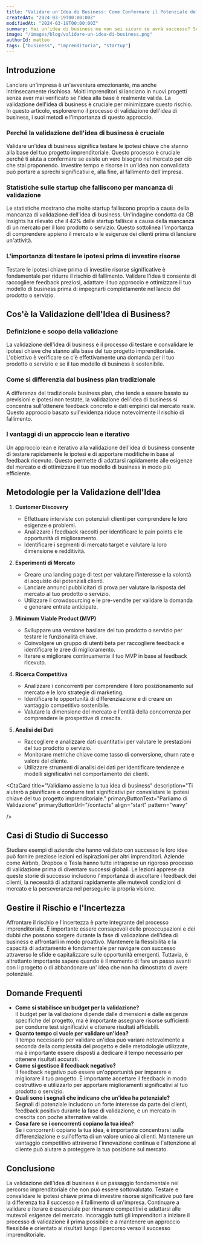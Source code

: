```yaml
---
title: "Validare un'Idea di Business: Come Confermare il Potenziale del Tuo Progetto"
createdAt: "2024-03-19T00:00:00Z"
modifiedAt: "2024-03-19T00:00:00Z"
summary: Hai un'idea di business ma non sei sicuro se avrà successo? Scopri come confermare il suo potenziale attraverso la validazione dell'idea di business. Questo post del blog ti guiderà attraverso i passaggi essenziali per garantire il successo del tuo progetto imprenditoriale.
image: "/images/blog/validare-un-idea-di-business.png"
authorId: matteo
tags: ["business", "imprenditoria", "startup"]
---
```


## Introduzione

Lanciare un'impresa è un'avventura emozionante, ma anche intrinsecamente rischiosa. Molti imprenditori si lanciano in nuovi progetti senza aver mai verificato se l'idea alla base è realmente valida. La validazione dell'idea di business è cruciale per minimizzare questo rischio. In questo articolo, esploreremo il processo di validazione dell'idea di business, i suoi metodi e l'importanza di questo approccio.

### Perché la validazione dell'idea di business è cruciale

Validare un'idea di business significa testare le ipotesi chiave che stanno alla base del tuo progetto imprenditoriale. Questo processo è cruciale perché ti aiuta a confermare se esiste un vero bisogno nel mercato per ciò che stai proponendo. Investire tempo e risorse in un'idea non convalidata può portare a sprechi significativi e, alla fine, al fallimento dell'impresa.

### Statistiche sulle startup che falliscono per mancanza di validazione

Le statistiche mostrano che molte startup falliscono proprio a causa della mancanza di validazione dell'idea di business. Un'indagine condotta da CB Insights ha rilevato che il 42% delle startup fallisce a causa della mancanza di un mercato per il loro prodotto o servizio. Questo sottolinea l'importanza di comprendere appieno il mercato e le esigenze dei clienti prima di lanciare un'attività.

### L'importanza di testare le ipotesi prima di investire risorse

Testare le ipotesi chiave prima di investire risorse significative è fondamentale per ridurre il rischio di fallimento. Validare l'idea ti consente di raccogliere feedback preziosi, adattare il tuo approccio e ottimizzare il tuo modello di business prima di impegnarti completamente nel lancio del prodotto o servizio.

<CtaCard
  title='Vuoi validare la tua idea di business?'
  description='Scopri come posso aiutarti a testare e convalidare le ipotesi chiave del tuo progetto imprenditoriale.'
  primaryButtonText='Parliamo di Validazione'
  primaryButtonUrl='/contacts'
  secondaryButtonText='Scopri tutti i  Servizi'
  secondaryButtonUrl='/services'
  pattern='circles'
  align='center'
/>

## Cos'è la Validazione dell'Idea di Business?

### Definizione e scopo della validazione

La validazione dell'idea di business è il processo di testare e convalidare le ipotesi chiave che stanno alla base del tuo progetto imprenditoriale. L'obiettivo è verificare se c'è effettivamente una domanda per il tuo prodotto o servizio e se il tuo modello di business è sostenibile.

### Come si differenzia dal business plan tradizionale

A differenza del tradizionale business plan, che tende a essere basato su previsioni e ipotesi non testate, la validazione dell'idea di business si concentra sull'ottenere feedback concreto e dati empirici dal mercato reale. Questo approccio basato sull'evidenza riduce notevolmente il rischio di fallimento.

### I vantaggi di un approccio lean e iterativo

Un approccio lean e iterativo alla validazione dell'idea di business consente di testare rapidamente le ipotesi e di apportare modifiche in base al feedback ricevuto. Questo permette di adattarsi rapidamente alle esigenze del mercato e di ottimizzare il tuo modello di business in modo più efficiente.

## Metodologie per la Validazione dell'Idea

1. **Customer Discovery**

   - Effettuare interviste con potenziali clienti per comprendere le loro esigenze e problemi.
   - Analizzare i feedback raccolti per identificare le pain points e le opportunità di miglioramento.
   - Identificare i segmenti di mercato target e valutare la loro dimensione e redditività.

2. **Esperimenti di Mercato**

   - Creare una landing page di test per valutare l'interesse e la volontà di acquisto dei potenziali clienti.
   - Lanciare annunci pubblicitari di prova per valutare la risposta del mercato al tuo prodotto o servizio.
   - Utilizzare il crowdsourcing e le pre-vendite per validare la domanda e generare entrate anticipate.

3. **Minimum Viable Product (MVP)**

   - Sviluppare una versione basilare del tuo prodotto o servizio per testare le funzionalità chiave.
   - Coinvolgere un gruppo di utenti beta per raccogliere feedback e identificare le aree di miglioramento.
   - Iterare e migliorare continuamente il tuo MVP in base al feedback ricevuto.

4. **Ricerca Competitiva**

   - Analizzare i concorrenti per comprendere il loro posizionamento sul mercato e le loro strategie di marketing.
   - Identificare le opportunità di differenziazione e di creare un vantaggio competitivo sostenibile.
   - Valutare la dimensione del mercato e l'entità della concorrenza per comprendere le prospettive di crescita.

5. **Analisi dei Dati**
   - Raccogliere e analizzare dati quantitativi per valutare le prestazioni del tuo prodotto o servizio.
   - Monitorare metriche chiave come tasso di conversione, churn rate e valore del cliente.
   - Utilizzare strumenti di analisi dei dati per identificare tendenze e modelli significativi nel comportamento dei clienti.

<CtaCard
    title="Validiamo assieme la tua idea di business"
    description="Ti aiuterò a pianificare e condurre test significativi per convalidare le ipotesi chiave del tuo progetto imprenditoriale."
    primaryButtonText="Parliamo di Validazione"
    primaryButtonUrl="/contacts"
    align="start"
    pattern="wavy"

/>

## Casi di Studio di Successo

Studiare esempi di aziende che hanno validato con successo le loro idee può fornire preziose lezioni ed ispirazioni per altri imprenditori. Aziende come Airbnb, Dropbox e Tesla hanno tutte intrapreso un rigoroso processo di validazione prima di diventare successi globali. Le lezioni apprese da queste storie di successo includono l'importanza di ascoltare i feedback dei clienti, la necessità di adattarsi rapidamente alle mutevoli condizioni di mercato e la perseveranza nel perseguire la propria visione.

## Gestire il Rischio e l'Incertezza

Affrontare il rischio e l'incertezza è parte integrante del processo imprenditoriale. È importante essere consapevoli delle preoccupazioni e dei dubbi che possono sorgere durante la fase di validazione dell'idea di business e affrontarli in modo proattivo. Mantenere la flessibilità e la capacità di adattamento è fondamentale per navigare con successo attraverso le sfide e capitalizzare sulle opportunità emergenti. Tuttavia, è altrettanto importante sapere quando è il momento di fare un passo avanti con il progetto o di abbandonare un' idea che non ha dimostrato di avere potenziale.

## Domande Frequenti

- **Come si stabilisce un budget per la validazione?** \
  Il budget per la validazione dipende dalle dimensioni e dalle esigenze specifiche del progetto, ma è importante assegnare risorse sufficienti per condurre test significativi e ottenere risultati affidabili.
- **Quanto tempo ci vuole per validare un'idea?** \
  Il tempo necessario per validare un'idea può variare notevolmente a seconda della complessità del progetto e delle metodologie utilizzate, ma è importante essere disposti a dedicare il tempo necessario per ottenere risultati accurati.
- **Come si gestisce il feedback negativo?** \
  Il feedback negativo può essere un'opportunità per imparare e migliorare il tuo progetto. È importante accettare il feedback in modo costruttivo e utilizzarlo per apportare miglioramenti significativi al tuo prodotto o servizio.
- **Quali sono i segnali che indicano che un'idea ha potenziale?** \
  Segnali di potenziale includono un forte interesse da parte dei clienti, feedback positivo durante la fase di validazione, e un mercato in crescita con poche alternative valide.
- **Cosa fare se i concorrenti copiano la tua idea?** \
  Se i concorrenti copiano la tua idea, è importante concentrarsi sulla differenziazione e sull'offerta di un valore unico ai clienti. Mantenere un vantaggio competitivo attraverso l'innovazione continua e l'attenzione al cliente può aiutare a proteggere la tua posizione sul mercato.

## Conclusione

La validazione dell'idea di business è un passaggio fondamentale nel percorso imprenditoriale che non può essere sottovalutato. Testare e convalidare le ipotesi chiave prima di investire risorse significative può fare la differenza tra il successo e il fallimento di un'impresa. Continuare a validare e iterare è essenziale per rimanere competitivi e adattarsi alle mutevoli esigenze del mercato. Incoraggio tutti gli imprenditori a iniziare il processo di validazione il prima possibile e a mantenere un approccio flessibile e orientato ai risultati lungo il percorso verso il successo imprenditoriale.

<CtaCard
  title="Hai bisogno di aiuto con la validazione dell'idea di business?"
  description='Contattami oggi stesso per iniziare.'
  primaryButtonText='Contattami'
  primaryButtonUrl='/contacts'
  secondaryButtonText='Scopri i miei servizi'
  secondaryButtonUrl='/services'
  pattern='circles'
  align='center'
/>

